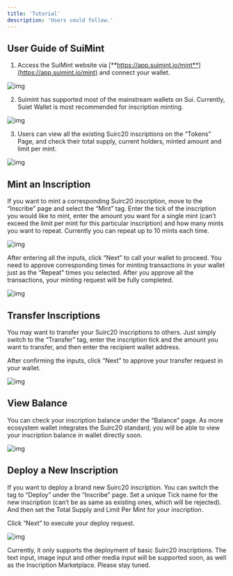 ```yaml
---
title: 'Tutorial'
description: 'Users could follow.'
---
```




## User Guide of SuiMint

1. Access the SuiMint website via [**https://app.suimint.io/mint**](https://app.suimint.io/mint) and connect your wallet.

![img](https://lh7-us.googleusercontent.com/qRLIJcyUIHpBk1RehezD6n7Yck-a1evgNjNegg2Uim_-zrD69t8fHvrnmFSaBO--GWw5SYHj77vs3X5OLIaeHPcAoqtCyjPaG6Ch5wMmUbsDTIIMXI46eLV9iA7D-17gu0Cz2at8P-tpNllzhtIAAA)

2. Suimint has supported most of the mainstream wallets on Sui. Currently, Suiet Wallet is most recommended for inscription minting.

![img](https://lh7-us.googleusercontent.com/NNU9zcI-u_DB4mGeo852WmeSJeGQp-2Onob7B-z10l94IB6yVxZ4iyMTYTCMEkBYDMtWIOq9tLIqYq5RmaHxGJ8wyeORuYI3MnwP1pAyO-L0i0cloiXGYhFmDdRzYEsFzuOcBAAk7gDf_EaIl74DMw)



3. Users can view all the existing Suirc20 inscriptions on the “Tokens” Page, and check their total supply, current holders, minted amount and limit per mint.

![img](https://lh7-us.googleusercontent.com/y-VQN722aSn4nfp98mQk-EFHmWlxv9GkRB7rd3gLQgcCmoyJmn0fmOxCJq0WKEusC3Cujq4dygB3RR6-aaNqNQfFPXSAFZuy1dPu74hwzYmWbUnLxYOtGa6oLgExX8X6VBFmJ0X3-Klrr2RpyAtFrQ)

## Mint an Inscription

If you want to mint a corresponding Suirc20 inscription, move to the “Inscribe” page and select the “Mint” tag. Enter the tick of the inscription you would like to mint, enter the amount you want for a single mint (can’t exceed the limit per mint for this particular inscription) and how many mints you want to repeat. Currently you can repeat up to 10 mints each time.

![img](https://lh7-us.googleusercontent.com/o9QQnTIljW_qwaLZ4rLk_8iZc0yYe9GhEETpBarqqemRe4u2FXyofE-4K7mTZ4wDl4J7vDwBJxuqrZTTJ9zSyO8IuhaeA-4yl7PB9NRd6LY2rxXfTIvu710-b4oGS-vW03uD7vcXbvEifxKXVfQSGQ)

After entering all the inputs, click “Next” to call your wallet to proceed. You need to approve corresponding times for minting transactions in your wallet just as the “Repeat” times you selected. After you approve all the transactions, your minting request will be fully completed.

![img](https://lh7-us.googleusercontent.com/7K9fnoUQYJ-54D6wCQKgUFrU3EsAVOvBM3YDoBSJxvVai5qcuucNGQ8WQ_4fy-dBr30jtuWpptnGQLg10OeozAnAyb7bnpN8kGn-pp4_rb_jJ7DAh96XIfurNEOuqHYUw6Gfyd5JZkDtT6E5iSJerw)

## Transfer Inscriptions

You may want to transfer your Suirc20 inscriptions to others. Just simply switch to the “Transfer” tag, enter the inscription tick and the amount you want to transfer, and then enter the recipient wallet address.

After confirming the inputs, click “Next” to approve your transfer request in your wallet.

![img](https://lh7-us.googleusercontent.com/v_x8d59fP0a7Aaj2wT4EuF9xxigIdYWCuXmgUmlngIsHqMMqarUTSuYTrYGKiaiNpP9do3z2p_zqlg-I_VpJihUI8C2WxCSwPobIt9WHmnKilSaExrCnbkGWsNrRB7uLLWqtfa47Ar4xaT2ZMPjW9A)

## View Balance

You can check your inscription balance under the “Balance” page. As more ecosystem wallet integrates the Suirc20 standard, you will be able to view your inscription balance in wallet directly soon.

![img](https://lh7-us.googleusercontent.com/GINTyY_Dq0NZ6qY3qFrnFps7oc1QmR1X29dTk5DJrnhKJeCxM0c4Dkng5oXWHg8pSYNoBa6XgVH_9islUqLJsmEouFLiKfZ6UP6zvMUPM81FFtInCj8eMQ7uOPpYbcNkpA0jM1ZFGgUZ1SOs-jYfeg)

## Deploy a New Inscription

If you want to deploy a brand new Suirc20 inscription. You can switch the tag to “Deploy” under the “Inscribe” page. Set a unique Tick name for the new inscription (can’t be as same as existing ones, which will be rejected). And then set the Total Supply and Limit Per Mint for your inscription.

Click “Next” to execute your deploy request.

![img](https://lh7-us.googleusercontent.com/7eITytQs9M6sLYgXaj1sLpEMDVvU2F5ibPShM4gup_FcL1fUSP5LcexyWqKjmMLdRyAbnowvfnHsw9JY3tZosyyeHL61uua3yJJC_CEACcj4mrZDsgo0rELrnQb7DW8OzxiQkvR3trUNbCU3WTNOSA)

Currently, it only supports the deployment of basic Suirc20 inscriptions. The text input, image input and other media input will be supported soon, as well as the Inscription Marketplace. Please stay tuned.